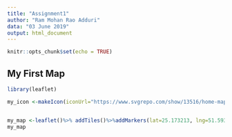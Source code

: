 ```yaml
---
title: "Assignment1"
author: "Ram Mohan Rao Adduri"
data: "03 June 2019"
output: html_document
---
```


```r
knitr::opts_chunk$set(echo = TRUE)


```



## My First Map

``` r
library(leaflet)

my_icon <-makeIcon(iconUrl="https://www.svgrepo.com/show/13516/home-map-location.svg", iconWidth=31*221/230, iconHeight=31, iconAnchorX= 31*221/230/2, iconAnchorY=16)


my_map <-leaflet()%>% addTiles()%>%addMarkers(lat=25.173213, lng=51.593631, popup="Ram Home", icon=my_icon)
my_map



```
 
